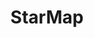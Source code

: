 ---
slug: starmap
link: /projects/starmap/
category: 'projects'
title: StarMap
publicData: Sep 11th 2020
pagesCount: 1
pages: 
    - page:
        - image: ../../assets/images/projects/project-160-starmap/starmap-0.png
        - title: StarMap
sortIdx: 160
---